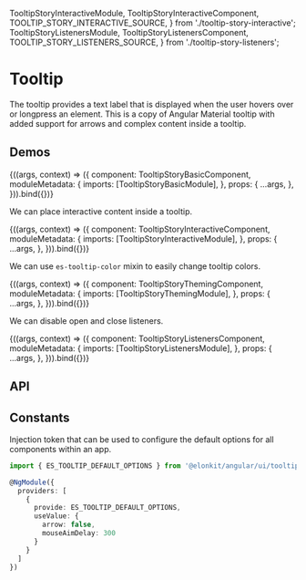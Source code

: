 


  TooltipStoryInteractiveModule,
  TooltipStoryInteractiveComponent,
  TOOLTIP_STORY_INTERACTIVE_SOURCE,
} from './tooltip-story-interactive';
  TooltipStoryListenersModule,
  TooltipStoryListenersComponent,
  TOOLTIP_STORY_LISTENERS_SOURCE,
} from './tooltip-story-listeners';

<Meta title="UI/Tooltip" />

# Tooltip

The tooltip provides a text label that is displayed when the user hovers over or longpress an element.
This is a copy of Angular Material tooltip with added support for arrows and complex content inside a tooltip.

## Demos

<Canvas source={TOOLTIP_STORY_BASIC_SOURCE}>
  <Story
    name="Basic"
    height="110px"
    args={{
      esTooltipArrow: true,
    }}
    argTypes={{
      esTooltipArrow: {
        control: 'boolean',
      },
    }}>
    {((args, context) => ({
      component: TooltipStoryBasicComponent,
      moduleMetadata: {
        imports: [TooltipStoryBasicModule],
      },
      props: {
        ...args,
      },
    })).bind({})}
  </Story>
</Canvas>

We can place interactive content inside a tooltip.

<Canvas source={TOOLTIP_STORY_INTERACTIVE_SOURCE}>
  <Story
    name="Interactive"
    height="150px"
    args={{
      esTooltipArrow: true,
      esTooltipMouseAimDelay: 300,
    }}
    argTypes={{
      esTooltipArrow: {
        control: 'boolean',
      },
      esTooltipMouseAimDelay: {
        control: 'number',
      },
    }}>
    {((args, context) => ({
      component: TooltipStoryInteractiveComponent,
      moduleMetadata: {
        imports: [TooltipStoryInteractiveModule],
      },
      props: {
        ...args,
      },
    })).bind({})}
  </Story>
</Canvas>

We can use `es-tooltip-color` mixin to easily change tooltip colors.

<Canvas source={TOOLTIP_STORY_THEMING_SOURCE}>
  <Story
    name="Theming"
    height="150px"
    args={{
      esTooltipArrow: true,
    }}
    argTypes={{
      esTooltipArrow: {
        control: 'boolean',
      },
    }}>
    {((args, context) => ({
      component: TooltipStoryThemingComponent,
      moduleMetadata: {
        imports: [TooltipStoryThemingModule],
      },
      props: {
        ...args,
      },
    })).bind({})}
  </Story>
</Canvas>

We can disable open and close listeners.

<Canvas source={TOOLTIP_STORY_LISTENERS_SOURCE}>
  <Story
    name="Listeners"
    height="150px"
    args={{
      esTooltipArrow: true,
      esTooltipDisableFocusListener: true,
      esTooltipDisableHoverListener: false,
      esTooltipDisableCloseFocusListener: true,
      esTooltipDisableCloseHoverListener: true,
      esTooltipDisableCloseClickListener: true,
    }}
    argTypes={{
      esTooltipArrow: {
        control: 'boolean',
      },
      esTooltipDisableFocusListener: {
        control: 'boolean',
      },
      esTooltipDisableHoverListener: {
        control: 'boolean',
      },
      esTooltipDisableCloseFocusListener: {
        control: 'boolean',
      },
      esTooltipDisableCloseHoverListener: {
        control: 'boolean',
      },
      esTooltipDisableCloseClickListener: {
        control: 'boolean',
      },
    }}>
    {((args, context) => ({
      component: TooltipStoryListenersComponent,
      moduleMetadata: {
        imports: [TooltipStoryListenersModule],
      },
      props: {
        ...args,
      },
    })).bind({})}
  </Story>
</Canvas>

## API

## Constants

Injection token that can be used to configure the default options for all components within an app.

```ts
import { ES_TOOLTIP_DEFAULT_OPTIONS } from '@elonkit/angular/ui/tooltip';

@NgModule({
  providers: [
    {
      provide: ES_TOOLTIP_DEFAULT_OPTIONS,
      useValue: {
        arrow: false,
        mouseAimDelay: 300
      }
    }
  ]
})
```
